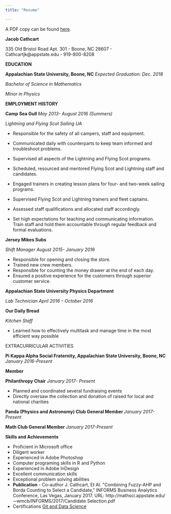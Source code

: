 ```yaml
---
title: "Resume"

---
```

A PDF copy can be found [here](Resume.pdf).


**Jacob Cathcart**

335 Old Bristol Road Apt. 301 - Boone, NC 28607 - Cathcartjk@appstate.edu - 919-800-8208

**EDUCATION**

**Appalachian State University, Boone, NC**                                                                     _Expected Graduation: Dec. 2018_

_Bachelor of Science in Mathematics_

_Minor in Physics_

**EMPLOYMENT HISTORY**

**Camp Sea Gull                                                                                          ** _May 2013- August 2016 (Summers)_

_Lightning and Flying Scot Sailing UA_

- Responsible for the safety of all campers, staff and equipment.
- Communicated daily with counterparts to keep team informed and troubleshoot problems.

- Supervised all aspects of the Lightning and Flying Scot programs.
- Scheduled, resourced and mentored Flying Scot and Lightning staff and candidates.
- Engaged trainers in creating lesson plans for four- and two-week sailing programs.
- Supervised Flying Scot and Lightning trainers and fleet captains.
- Assessed staff qualifications and allocated staff accordingly.
- Set high expectations for teaching and communicating information.  Train staff and hold them accountable through regular feedback and formal evaluations.

**Jersey Mikes Subs**

_Shift Manager                                                                                                  August 2015- January 2016_

- Responsible for opening and closing the store.
- Trained new crew members.
- Responsible for counting the money drawer at the end of each day.
- Ensured a positive experience for the customers through superior customer service.

**Appalachian State University Physics Department**

_Lab Technician                _                                                                                                    _April 2016 – October 2016_

**Our Daily Bread**

_Kitchen Staff_

- Learned how to effectively multitask and manage time in the most efficient way possible



EXTRACURRICULAR ACTIVITIES 

**Pi Kappa Alpha Social Fraternity, Appalachian State University, Boone, NC                           ** _January 2016-Present_

**Member**

 **Philanthropy Chair**                                                                                                                                        _January 2017- Present_

- Planned and coordinated several fundraising events
- Directly oversaw the collection and donation of raised for local and national charities

**Panda (Physics and Astronomy) Club General Member                                                                      ** _January 2017-Present_                

**Math Club General Member                       ** _January 2017-Present_



**Skills and Achievements**

- Proficient in Microsoft office     
- Diligent worker                  
- Experienced in Adobe Photoshop     
- Computer programing skills in R and Python
- Experienced in Adobe InDesign      
- Excellent communication skills     
- Exceptional problem solving abilities
- **Publication** - Co-author J. Cathcart, Et Al. &quot;Combining Fuzzy-AHP and Borda Counting to Select a Candidate,&quot; INFORMS Business Analytics Conference, Las Vegas, January 2017. URL: http://mathsci.appstate.edu/∼wmcb/INFORMS/2017/Candidate Selection.pdf
- Certifications 
[Git and Data Science](http://www.datacamp.com/statement-of-accomplishment/course/a27cbc69d3044740f6901b9778aa60d3d29c4a49)
